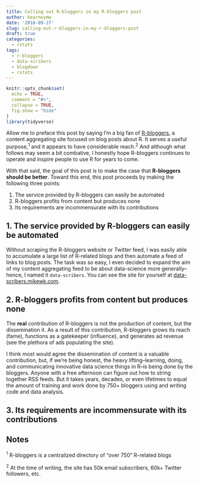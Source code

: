 ```yaml
---
title: Calling out R-bloggers in my R-bloggers post
author: kearneymw
date: '2018-09-27'
slug: calling-out-r-bloggers-in-my-r-bloggers-post
draft: true
categories:
  - rstats
tags:
  - r-bloggers
  - data-scribers
  - blogdown
  - rstats
---
```


```r
knitr::opts_chunk$set(
  echo = TRUE, 
  comment = "#>", 
  collapse = TRUE,
  fig.show = "hide"
)
library(tidyverse)
```

Allow me to preface this post by saying I'm a big fan of 
[R-bloggers](https://r-bloggers.com), a content aggregating site focused on 
blog posts about R. It serves a useful purpose,<sup>1</sup> and it appears to have 
considerable reach.<sup>2</sup> And although what follows may seem a 
bit combative, I honestly hope R-bloggers continues to operate
and inspire people to use R for years to come.  

With that said, the goal of this post is to make the case that **R-bloggers 
should be better**. Toward this end, this post proceeds by making the following 
three points:

1. The service provided by R-bloggers can easily be automated
1. R-bloggers profits from content but produces none
1. Its requirements are incommensurate with its contributions

## 1. The service provided by R-bloggers can easily be automated

Without scraping the R-bloggers website or Twitter feed, I was easily able to 
accumulate a large list of R-related blogs and then automate a feed of links to 
blog posts. The task was so easy, I even decided to expand the aim of my 
content aggregating feed to be about data-science more generally–hence, I named 
it `data-scribers`. You can see the site for yourself at 
[data-scribers.mikewk.com](https://data-scribers.mikewk.com).

## 2. R-bloggers profits from content but produces none

The **real** contribution of R-bloggers is not the production of content, but 
the dissemination it. As a result of this contribution, R-bloggers grows its 
reach (fame), functions as a gatekeeper (influence), and generates ad revenue 
(see the plethora of ads populating the site).

I think most would agree the dissemination of content is a valuable contribution,
but, if we're being honest, the heavy lifting–learning, doing, and communicating innovative data science 
things in R–is being done by the bloggers. Anyone with a free afternoon can 
figure out how to string together RSS feeds. But it takes years, decades, or even
lifetimes to equal the amount of training and work done by 750+ bloggers using and 
writing code and data analysis.

## 3. Its requirements are incommensurate with its contributions



## Notes

<sup>1</sup> R-bloggers is a centralized directory of "over 750" R-related blogs

<sup>2</sup> At the time of writing, the site has 50k email subscribers, 60k+ Twitter followers, etc.
